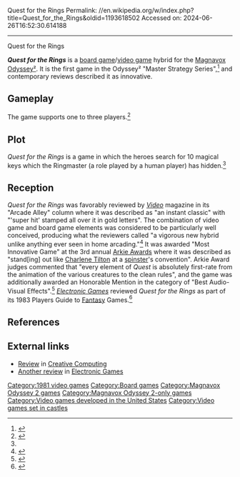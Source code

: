 Quest for the Rings
Permalink: //en.wikipedia.org/w/index.php?title=Quest_for_the_Rings&oldid=1193618502
Accessed on: 2024-06-26T16:52:30.614188



------
Quest for the Rings
{{Infobox video game
| title        = Quest for the Rings
| image        = Quest for the Rings.jpg
| caption      = 
| developer = [[Magnavox]]
| publisher = [[Magnavox]]
| series       = 
| engine       = 
| released = [[1981 in video gaming|1981]]
| genre = [[Board game|Board]], [[Role-playing video game|RPG]]
| modes = 
| platforms = [[Magnavox Odyssey²|Odyssey²/Videopac]]
}}

'''''Quest for the Rings''''' is a [[board game]]/[[video game]] hybrid for the [[Magnavox Odyssey²]]. It is the first game in the Odyssey² "Master Strategy Series",<ref name=kunkel82nov>{{cite journal |last1= Kunkel |first1= Bill |author-link1= Bill Kunkel (gaming)|last2= Katz |first2= Arnie |author-link2= Arnie Katz|date= November 1982 |title= Video's Guide to Electronic Games |journal= [[Video (magazine)|Video]]|publisher= Reese Communications|volume= 6|issue= 8|pages= 47–56, 108|issn= 0147-8907}}</ref>{{rp|53}} and contemporary reviews described it as innovative.

==Gameplay==
The game supports one to three players.<ref>{{cite news |last1=Kunkel |first1=Bill |last2=Katz |first2=Arnie |title=THE VIDEOGAMES: HOW THEY RATE (Published 1981) |url=https://www.nytimes.com/1981/11/21/style/the-videogames-how-they-rate.html |access-date=11 February 2021 |work=The New York Times |date=21 November 1981}}</ref>

==Plot==
''Quest for the Rings'' is a game in which the heroes search for 10 magical keys which the Ringmaster (a role played by a human player) has hidden.<ref name="eg198306"/>

==Reception==
''Quest for the Rings'' was favorably reviewed by ''[[Video (magazine)|Video]]'' magazine in its "Arcade Alley" column where it was described as "an instant classic" with "'super hit' stamped all over it in gold letters". The combination of video game and board game elements was considered to be particularly well conceived, producing what the reviewers called "a vigorous new hybrid unlike anything ever seen in home arcading."<ref name=kunkel81>{{cite journal |last1= Kunkel |first1= Bill |author-link1= Bill Kunkel (gaming)|last2= Laney, Jr. |first2= Frank |author-link2= Arnie Katz|date= December 1981 |title= Arcade Alley: 'Quest for the Rings' and 'Asteroids': Holiday Classics |journal= [[Video (magazine)|Video]]|publisher= Reese Communications|volume= 5|issue= 9|pages= 28, 116–117|issn= 0147-8907}}</ref>{{rp|28, 116}} It was awarded "Most Innovative Game" at the 3rd annual [[Arkie Awards]] where it was described as "stand[ing] out like [[Charlene Tilton]] at a [[spinster]]'s convention". Arkie Award judges commented that "every element of ''Quest'' is absolutely first-rate from the animation of the various creatures to the clean rules", and the game was additionally awarded an Honorable Mention in the category of "Best Audio-Visual Effects".<ref name=kunkel82jan>{{cite journal |last1= Kunkel |first1= Bill |author-link1= Bill Kunkel (gaming)|last2= Laney, Jr. |first2= Frank |author-link2= Arnie Katz|date= January 1982 |title= Arcade Alley: The Third Annual Arcade Awards |journal= [[Video (magazine)|Video]]|publisher= Reese Communications|volume= 5|issue= 10|pages= 28, 76–77|issn= 0147-8907}}</ref>{{rp|28, 76}} ''[[Electronic Games]]'' reviewed ''Quest for the Rings'' as part of its 1983 Players Guide to [[Fantasy]] Games.<ref name="eg198306">{{cite journal | url=https://archive.org/stream/electronic-games-magazine-1983-06/Electronic_Games_Issue_16_Vol_02_04_1983_Jun#page/n47/mode/2up | title=The Players Guide to Fantasy Games | journal=[[Electronic Games]] | date=June 1983 | editor1-last = Katz | editor1-first = Arnie | editor1-link = Arnie Katz | access-date=6 January 2015 |volume= 1|issue= 16| pages=47 | issn=0730-6687}}</ref>

==References==
{{reflist}}

==External links==
*[https://archive.org/details/creativecomputing-1981-12/page/n61/mode/2up Review] in [[Creative Computing]]
*[https://archive.org/stream/ElectronicGames/Electronic%20Games%20Issue%201%20%28Winter%201981%29#page/n55/mode/2up Another review] in [[Electronic Games]]

[[Category:1981 video games]]
[[Category:Board games]]
[[Category:Magnavox Odyssey 2 games]]
[[Category:Magnavox Odyssey 2-only games]]
[[Category:Video games developed in the United States]]
[[Category:Video games set in castles]]